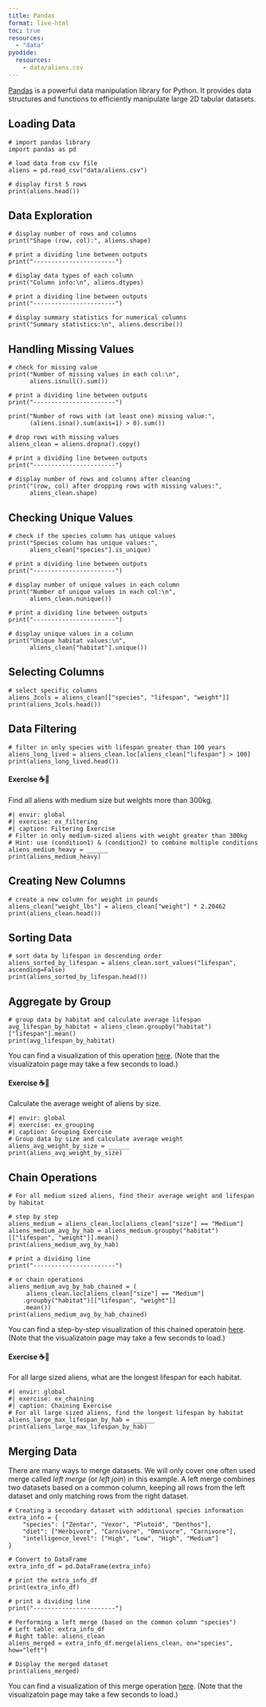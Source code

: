 ```yaml
---
title: Pandas
format: live-html
toc: true
resources:
  - "data"
pyodide:
  resources:
    - data/aliens.csv
---
```


[Pandas](https://pandas.pydata.org/) is a powerful data manipulation library for Python. It provides data structures and functions to efficiently manipulate large 2D tabular datasets.

## Loading Data
```pyodide
# import pandas library
import pandas as pd

# load data from csv file
aliens = pd.read_csv("data/aliens.csv")

# display first 5 rows
print(aliens.head())
```

## Data Exploration
```pyodide
# display number of rows and columns
print("Shape (row, col):", aliens.shape)

# print a dividing line between outputs
print("-----------------------")

# display data types of each column
print("Column info:\n", aliens.dtypes)

# print a dividing line between outputs
print("-----------------------")

# display summary statistics for numerical columns
print("Summary statistics:\n", aliens.describe())
```

## Handling Missing Values
```pyodide
# check for missing value
print("Number of missing values in each col:\n", 
      aliens.isnull().sum())

# print a dividing line between outputs
print("-----------------------")

print("Number of rows with (at least one) missing value:", 
      (aliens.isna().sum(axis=1) > 0).sum())

# drop rows with missing values
aliens_clean = aliens.dropna().copy()

# print a dividing line between outputs
print("-----------------------")

# display number of rows and columns after cleaning
print("(row, col) after dropping rows with missing values:",
      aliens_clean.shape)
```

## Checking Unique Values
```pyodide
# check if the species column has unique values
print("Species column has unique values:", 
      aliens_clean["species"].is_unique)

# print a dividing line between outputs
print("-----------------------")

# display number of unique values in each column
print("Number of unique values in each col:\n", 
      aliens_clean.nunique())

# print a dividing line between outputs
print("-----------------------")

# display unique values in a column
print("Unique habitat values:\n", 
      aliens_clean["habitat"].unique())
```

## Selecting Columns
```pyodide
# select specific columns
aliens_3cols = aliens_clean[["species", "lifespan", "weight"]]
print(aliens_3cols.head())
```

## Data Filtering
```pyodide
# filter in only species with lifespan greater than 100 years
aliens_long_lived = aliens_clean.loc[aliens_clean["lifespan"] > 100]
print(aliens_long_lived.head())
```

#### Exercise ☕📝
Find all aliens with medium size but weights more than 300kg.

```pyodide
#| envir: global
#| exercise: ex_filtering
#| caption: Filtering Exercise
# Filter in only medium-sized aliens with weight greater than 300kg
# Hint: use (condition1) & (condition2) to combine multiple conditions
aliens_medium_heavy = ______
print(aliens_medium_heavy)
```

## Creating New Columns
```pyodide
# create a new column for weight in pounds
aliens_clean["weight_lbs"] = aliens_clean["weight"] * 2.20462
print(aliens_clean.head())
```

## Sorting Data
```pyodide
# sort data by lifespan in descending order
aliens_sorted_by_lifespan = aliens_clean.sort_values("lifespan", ascending=False)
print(aliens_sorted_by_lifespan.head())
```

## Aggregate by Group
```pyodide
# group data by habitat and calculate average lifespan
avg_lifespan_by_habitat = aliens_clean.groupby("habitat")["lifespan"].mean()
print(avg_lifespan_by_habitat)
```
You can find a visualization of this operation [here](https://pandastutor.com/vis.html#code=import%20pandas%20as%20pd%0Aimport%20io%0A%0Acsv%20%3D%20'''%0Aspecies,habitat,lifespan,size,weight%0AZentar,Jungle,120,Large,300%0AGorlax,Desert,85,Medium,150%0AVexor,Ocean,95,Small,50%0APlutoid,Mountain,150,Medium,180%0AZyphor,Underground,200,Large,500%0AXeltron,Sky,75,Small,40%0AMentar,Jungle,110,Medium,280%0ADraknor,Ocean,90,Small,140%0ASeltrix,Desert,130,Large,320%0AQuorin,Sky,180,Medium,400%0ATarnok,Underground,160,Large,450%0AJenthos,Mountain,140,Small,60%0AKrylon,Jungle,125,Medium,310%0AOrbos,Ocean,105,Small,200%0AVeltra,Desert,95,Large,330%0AZylen,Sky,80,Medium,120%0AXyron,Jungle,115,Medium,290%0ABlentor,Desert,95,Small,160%0AVorlak,Ocean,85,Large,55%0ATreznor,Mountain,145,Small,190%0AYelkor,Underground,210,Large,510%0AZenthos,Sky,70,Medium,45%0AGlivor,Jungle,130,Small,275%0AJornak,Ocean,85,Large,145%0AMelek,Desert,140,Medium,325%0ATornis,Sky,190,Small,405%0A'''%0Aaliens_clean%20%3D%20pd.read_csv%28io.StringIO%28csv%29%29%0A%0Aaliens_clean.groupby%28%22habitat%22%29%5B%22lifespan%22%5D.mean%28%29&d=2025-02-13&lang=py&v=v1){target="_blank"}. (Note that the visualizatoin page may take a few seconds to load.)

#### Exercise ☕📝
Calculate the average weight of aliens by size.

```pyodide
#| envir: global
#| exercise: ex_grouping
#| caption: Grouping Exercise
# Group data by size and calculate average weight
aliens_avg_weight_by_size = ______
print(aliens_avg_weight_by_size)
```

## Chain Operations
```pyodide
# For all medium sized aliens, find their average weight and lifespan by habitat

# step by step
aliens_medium = aliens_clean.loc[aliens_clean["size"] == "Medium"]
aliens_medium_avg_by_hab = aliens_medium.groupby("habitat")[["lifespan", "weight"]].mean()
print(aliens_medium_avg_by_hab)

# print a dividing line
print("-----------------------")

# or chain operations
aliens_medium_avg_by_hab_chained = (
     aliens_clean.loc[aliens_clean["size"] == "Medium"]
    .groupby("habitat")[["lifespan", "weight"]]
    .mean())
print(aliens_medium_avg_by_hab_chained)
```

You can find a step-by-step visualization of this chained operatoin [here](https://pandastutor.com/vis.html#code=import%20pandas%20as%20pd%0Aimport%20io%0A%0Acsv%20%3D%20'''%0Aspecies,habitat,lifespan,size,weight%0AZentar,Jungle,120,Large,300%0AGorlax,Desert,85,Medium,150%0AVexor,Ocean,95,Small,50%0APlutoid,Mountain,150,Medium,180%0AZyphor,Underground,200,Large,500%0AXeltron,Sky,75,Small,40%0AMentar,Jungle,110,Medium,280%0ADraknor,Ocean,90,Small,140%0ASeltrix,Desert,130,Large,320%0AQuorin,Sky,180,Medium,400%0ATarnok,Underground,160,Large,450%0AJenthos,Mountain,140,Small,60%0AKrylon,Jungle,125,Medium,310%0AOrbos,Ocean,105,Small,200%0AVeltra,Desert,95,Large,330%0AZylen,Sky,80,Medium,120%0AXyron,Jungle,115,Medium,290%0ABlentor,Desert,95,Small,160%0AVorlak,Ocean,85,Large,55%0ATreznor,Mountain,145,Small,190%0AYelkor,Underground,210,Large,510%0AZenthos,Sky,70,Medium,45%0AGlivor,Jungle,130,Small,275%0AJornak,Ocean,85,Large,145%0AMelek,Desert,140,Medium,325%0ATornis,Sky,190,Small,405%0A'''%0Aaliens_clean%20%3D%20pd.read_csv%28io.StringIO%28csv%29%29%0A%0A%28aliens_clean.loc%5Baliens_clean%5B%22size%22%5D%20%3D%3D%20%22Medium%22%5D%0A%20%20%20%20.groupby%28%22habitat%22%29%5B%5B%22lifespan%22,%20%22weight%22%5D%5D%0A%20%20%20%20.mean%28%29%29&d=2025-02-13&lang=py&v=v1){target="_blank"}. (Note that the visualizatoin page may take a few seconds to load.)

#### Exercise ☕📝
For all large sized aliens, what are the longest lifespan for each habitat.

```pyodide
#| envir: global
#| exercise: ex_chaining
#| caption: Chaining Exercise
# For all large sized aliens, find the longest lifespan by habitat
aliens_large_max_lifespan_by_hab = ______
print(aliens_large_max_lifespan_by_hab)
```

## Merging Data

There are many ways to merge datasets. We will only cover one often used merge called *left merge* (or *left join*) in this example. A left merge combines two datasets based on a common column, keeping all rows from the left dataset and only matching rows from the right dataset.

```pyodide
# Creating a secondary dataset with additional species information
extra_info = {
    "species": ["Zentar", "Vexor", "Plutoid", "Denthos"],
    "diet": ["Herbivore", "Carnivore", "Omnivore", "Carnivore"],
    "intelligence_level": ["High", "Low", "High", "Medium"]
}

# Convert to DataFrame
extra_info_df = pd.DataFrame(extra_info)

# print the extra_info_df
print(extra_info_df)

# print a dividing line
print("-----------------------")

# Performing a left merge (based on the common column "species")
# Left table: extra_info_df
# Right table: aliens_clean
aliens_merged = extra_info_df.merge(aliens_clean, on="species", how="left")

# Display the merged dataset
print(aliens_merged)
```

You can find a visualization of this merge operation [here](https://pandastutor.com/vis.html#code=import%20pandas%20as%20pd%0Aimport%20io%0A%0Acsv%20%3D%20'''%0Aspecies,habitat,lifespan,size,weight%0AZentar,Jungle,120,Large,300%0AGorlax,Desert,85,Medium,150%0AVexor,Ocean,95,Small,50%0APlutoid,Mountain,150,Medium,180%0AZyphor,Underground,200,Large,500%0AXeltron,Sky,75,Small,40%0AMentar,Jungle,110,Medium,280%0ADraknor,Ocean,90,Small,140%0ASeltrix,Desert,130,Large,320%0AQuorin,Sky,180,Medium,400%0ATarnok,Underground,160,Large,450%0AJenthos,Mountain,140,Small,60%0AKrylon,Jungle,125,Medium,310%0AOrbos,Ocean,105,Small,200%0AVeltra,Desert,95,Large,330%0AZylen,Sky,80,Medium,120%0AXyron,Jungle,115,Medium,290%0ABlentor,Desert,95,Small,160%0AVorlak,Ocean,85,Large,55%0ATreznor,Mountain,145,Small,190%0AYelkor,Underground,210,Large,510%0AZenthos,Sky,70,Medium,45%0AGlivor,Jungle,130,Small,275%0AJornak,Ocean,85,Large,145%0AMelek,Desert,140,Medium,325%0ATornis,Sky,190,Small,405%0A'''%0Aaliens_clean%20%3D%20pd.read_csv%28io.StringIO%28csv%29%29%0A%0Aextra_info%20%3D%20%7B%0A%20%20%20%20%22species%22%3A%20%5B%22Zentar%22,%20%22Vexor%22,%20%22Plutoid%22,%20%22Denthos%22%5D,%0A%20%20%20%20%22diet%22%3A%20%5B%22Herbivore%22,%20%22Carnivore%22,%20%22Omnivore%22,%20%22Carnivore%22%5D,%0A%20%20%20%20%22intelligence_level%22%3A%20%5B%22High%22,%20%22Low%22,%20%22High%22,%20%22Medium%22%5D%0A%7D%0A%0Aextra_info_df%20%3D%20pd.DataFrame%28extra_info%29%0A%0Aextra_info_df.merge%28aliens_clean,%20on%3D%22species%22,%20how%3D%22left%22%29&d=2025-02-13&lang=py&v=v1){target="_blank"}. (Note that the visualizatoin page may take a few seconds to load.)
